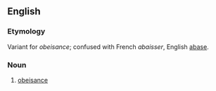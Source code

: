 ==English==

===Etymology===
Variant for ''obeisance''; confused with French ''abaisser'', English [[abase]].

===Noun===
{{en-noun}}

# {{obsolete}} [[obeisance]]